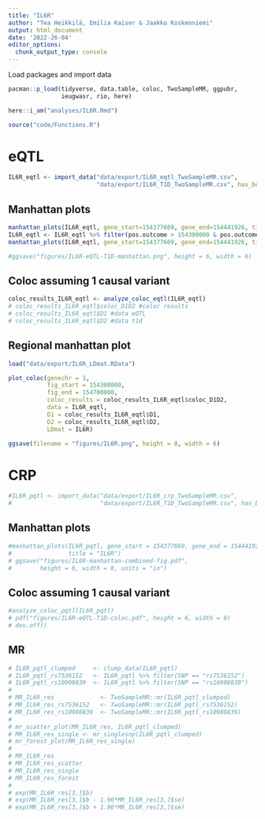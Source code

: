 ---
title: "IL6R"
author: "Tea Heikkilä, Emilia Kaiser & Jaakko Koskenniemi"
output: html_document
date: '2022-26-04'
editor_options:
  chunk_output_type: console
---

  Load packages and import data
```{r}
pacman::p_load(tidyverse, data.table, coloc, TwoSampleMR, ggpubr, 
               ieugwasr, rio, here)

here::i_am("analyses/IL6R.Rmd")

source("code/Functions.R")

```

# eQTL

```{r}
IL6R_eqtl <- import_data("data/export/IL6R_eqtl_TwoSampleMR.csv", 
                         "data/export/IL6R_T1D_TwoSampleMR.csv", has_beta = FALSE)

```


## Manhattan plots
```{r}
manhattan_plots(IL6R_eqtl, gene_start=154377669, gene_end=154441926, title = "IL6R")
IL6R_eqtl <- IL6R_eqtl %>% filter(pos.outcome > 154300000 & pos.outcome < 154700000) 
manhattan_plots(IL6R_eqtl, gene_start=154377669, gene_end=154441926, title = "IL6R")

#ggsave("figures/IL6R-eQTL-T1D-manhattan.png", height = 6, width = 6)

```

## Coloc assuming 1 causal variant
```{r}
coloc_results_IL6R_eqtl <- analyze_coloc_eqtl(IL6R_eqtl)
# coloc_results_IL6R_eqtl$coloc_D1D2 #coloc results
# coloc_results_IL6R_eqtl$D1 #data eQTL
# coloc_results_IL6R_eqtl$D2 #data t1d

```

## Regional manhattan plot

```{r}

load("data/export/IL6R_LDmat.RData")

plot_coloc(genechr = 1,
           fig_start = 154300000,
           fig_end = 154700000,
           coloc_results = coloc_results_IL6R_eqtl$coloc_D1D2,
           data = IL6R_eqtl,
           D1 = coloc_results_IL6R_eqtl$D1,
           D2 = coloc_results_IL6R_eqtl$D2,
           LDmat = IL6R)

ggsave(filename = "figures/IL6R.png", height = 8, width = 6)
```



# CRP

```{r}
#IL6R_pqtl <- import_data("data/export/IL6R_crp_TwoSampleMR.csv",
#                         "data/export/IL6R_T1D_TwoSampleMR.csv", has_beta = TRUE)
```



## Manhattan plots
```{r}

#manhattan_plots(IL6R_pqtl, gene_start = 154377669, gene_end = 154441926,
#                title = "IL6R")
# ggsave("figures/IL6R-manhattan-combined-fig.pdf",
#        height = 6, width = 8, units = "in")
```

## Coloc assuming 1 causal variant
```{r}
#analyze_coloc_pqtl(IL6R_pqtl)
# pdf("figures/IL6R-eQTL-T1D-coloc.pdf", height = 6, width = 8)
# dev.off()
```

## MR

```{r}

# IL6R_pqtl_clumped     <- clump_data(IL6R_pqtl)
# IL6R_pqtl_rs7536152   <- IL6R_pqtl %>% filter(SNP == "rs7536152")
# IL6R_pqtl_rs10908839  <- IL6R_pqtl %>% filter(SNP == "rs10908839")
# 
# MR_IL6R_res             <- TwoSampleMR::mr(IL6R_pqtl_clumped)
# MR_IL6R_res_rs7536152   <- TwoSampleMR::mr(IL6R_pqtl_rs7536152)
# MR_IL6R_res_rs10908839  <- TwoSampleMR::mr(IL6R_pqtl_rs10908839)
# 
# mr_scatter_plot(MR_IL6R_res, IL6R_pqtl_clumped)
# MR_IL6R_res_single <- mr_singlesnp(IL6R_pqtl_clumped)
# mr_forest_plot(MR_IL6R_res_single)
# 
# MR_IL6R_res
# MR_IL6R_res_scatter
# MR_IL6R_res_single
# MR_IL6R_res_forest
# 
# exp(MR_IL6R_res[3,]$b)
# exp(MR_IL6R_res[3,]$b - 1.96*MR_IL6R_res[3,]$se)
# exp(MR_IL6R_res[3,]$b + 1.96*MR_IL6R_res[3,]$se)

```


